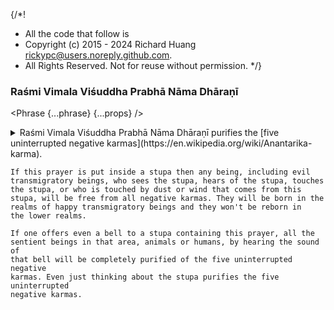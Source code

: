 {/*!
 * All the code that follow is
 * Copyright (c) 2015 - 2024 Richard Huang <rickypc@users.noreply.github.com>.
 * All Rights Reserved. Not for reuse without permission.
 */}


### Raśmi Vimala Viśuddha Prabhā Nāma Dhāraṇī

<Phrase {...phrase} {...props} />

<details>
  <summary>
    Raśmi Vimala Viśuddha Prabhā Nāma Dhāraṇī purifies the [five uninterrupted
    negative karmas](https://en.wikipedia.org/wiki/Anantarika-karma).

    If this prayer is put inside a stupa then any being, including evil
    transmigratory beings, who sees the stupa, hears of the stupa, touches
    the stupa, or who is touched by dust or wind that comes from this
    stupa, will be free from all negative karmas. They will be born in the
    realms of happy transmigratory beings and they won't be reborn in
    the lower realms.

    If one offers even a bell to a stupa containing this prayer, all the
    sentient beings in that area, animals or humans, by hearing the sound of
    that bell will be completely purified of the five uninterrupted negative
    karmas. Even just thinking about the stupa purifies the five uninterrupted
    negative karmas.
  </summary>
  <div>
    <MultiLingual {...phrase} />
  </div>
</details>
